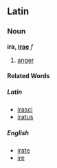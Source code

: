==Latin==
===Noun===
'''ira, [[Wiktionary Appendix: Latin first declension|irae]]''' ''f''

#[[anger]]
====Related Words====
=====Latin=====
*[[irasci]]
*[[iratus]]
=====English=====
*[[irate]]
*[[ire]]